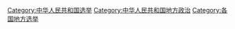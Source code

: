 [[Category:中华人民共和国选举|Category:中华人民共和国选举]]
[[Category:中华人民共和国地方政治|Category:中华人民共和国地方政治]]
[[Category:各国地方选举|Category:各国地方选举]]